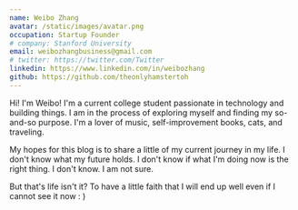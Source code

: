 ```yaml
---
name: Weibo Zhang
avatar: /static/images/avatar.png
occupation: Startup Founder
# company: Stanford University
email: weibozhangbusiness@gmail.com
# twitter: https://twitter.com/Twitter
linkedin: https://www.linkedin.com/in/weibozhang
github: https://github.com/theonlyhamstertoh
---
```


Hi! I'm Weibo! I'm a current college student passionate in technology and building things. I am in the process of exploring myself and finding my so-and-so purpose. I'm a lover of music, self-improvement books, cats, and traveling.

My hopes for this blog is to share a little of my current journey in my life. I don't know what my future holds. I don't know if what I'm doing now is the right thing. I don't know. I am not sure.

But that's life isn't it? To have a little faith that I will end up well even if I cannot see it now : )
